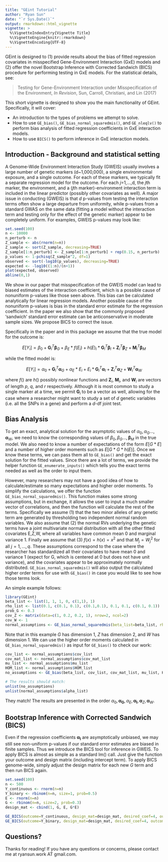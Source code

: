 ```yaml
---
title: "GEint Tutorial"
author: "Ryan Sun"
date: "`r Sys.Date()`"
output: rmarkdown::html_vignette
vignette: >
  %\VignetteIndexEntry{Vignette Title}
  %\VignetteEngine{knitr::rmarkdown}
  %\VignetteEncoding{UTF-8}
---
```


GEint is designed to (1) provide results about the bias of fitted regression covariates in misspecified Gene-Environment Interaction (GxE) models and (2) offer the novel Bootstrap Inference with Corrected Sandwich (BICS) procedure for performing testing in GxE models. For the statistical details, see:

> Testing for Gene-Environment Interaction under Misspecification of the Environment, *In Revision*, Sun, Carroll, Christiani, and Lin (2017)

This short vignette is designed to show you the main functionality of GEint.  Specifically, it will cover:

- An introduction to the types of problems we attempt to solve.
- How to use `GE_bias()`, `GE_bias_normal_squaredmis()`, and `GE_nleqlv()` to perform bias analysis of fitted regression coefficients in GxE interaction models.
- How to use `BICS()` to perform inference in GxE interaction models.

## Introduction - Background and statistical setting

A Genome-Wide Environment Interaction Study (GWEIS) usually involves a large number of genetic markers (d~1,000,000), a single environmental exposure, and a single outcome.  For each of these markers, we typically fit a separate regression model for the outcome.  For each $j$=1,...,d, the $j$th marker, the environment, and a ($j$th marker)-environment interaction term is included in the linear predictor (possibly other covariates as well). A major issue in conducting (GWEIS) is that $d$ p-values from testing the interaction terms often show a large departure from uniformity, while p-values from a standard GWAS on the same data (fitting a model without the interaction term and testing only for the effect of the genetic marker) appear to be completely uniform.  For examples, GWEIS p-values may look like:

```r
set.seed(100)
n <- 10000
n_perturb <- n
Z_sample <- abs(rnorm(n=n))
Z_sample <- sort(Z_sample, decreasing=TRUE)
Z_sample[1:n_perturb] <- Z_sample[1:n_perturb] + rep(0.15, n_perturb)
p_values <- 1-pchisq(Z_sample^2, df=1)
observed <- sort(-log10(p_values), decreasing=TRUE)
expected <- -log10((1:n)/(n+1))
plot(expected, observed)
abline(0,1)
```

We show in our paper that misspecification of the GWEIS model can lead to biased estimates of the interaction coefficient, which is a possible cause of nonuniform p-values like those seen above.  This bias can be calculated analytically for linear regression models.  Another possible cause of the nonuniform p-values is bias in the standard error estimate for the regression coefficient.  In the paper we also show that the commonly proposed 'sandwich' standard error estimate can be anticonservative in moderate sample sizes.  We propose BICS to correct the issue.

Specifically in the paper and in this package we assume that the true model for the outcome is:

$$E[Y_{i}] = \beta_{0} + \mathbf{G}_{i}^{T}\boldsymbol{\beta}_{G}  + \beta_{E}*f(E_{i}) + h(E)_{i}*\mathbf{G}_{i}^{T}\boldsymbol{\beta}_{I} + \mathbf{Z}_{i}^{T}\boldsymbol{\beta}_{Z} + \mathbf{M}_{i}^{T}\boldsymbol{\beta}_{M}$$

while the fitted model is:

$$E[Y_{i}] = \alpha_{0} + \mathbf{G}_{i}^{T}\boldsymbol{\alpha}_{G} + \alpha_{E}*E_{i} + E_{i}*\mathbf{G}_{i}^{T}\boldsymbol{\alpha}_{I} + \mathbf{Z}_{i}^{T}\boldsymbol{\alpha}_{Z} + \mathbf{W}_{i}^{T}\boldsymbol{\alpha}_{W}$$

where $f()$ are $h()$ possibly nonlinear functions and $\mathbf{Z}_{i}$, $\mathbf{M}_{i}$, and $\mathbf{W}_{i}$ are vectors of length $p$, $q$, and $r$ respectively.
Although it is most common to study a single marker at a time, we permit $\mathbf{G}_{i}$ to be a vector as well, allowing for the case where a researcher might want to study a set of $d$ genetic variables (i.e. all the SNPs in a gene) and perform a $d$-df joint test.

## Bias Analysis

To get an exact, analytical solution for the asymptotic values of $\alpha_{0},\alpha_{G}...,\boldsymbol{\alpha}_{W}$, we need to know the corresponding values of $\beta_{0},\beta_{G}...,\boldsymbol{\beta}_{M}$ in the true model.  We also need to know a number of expectations of the form $E[G*E]$ and a number of higher order moments such as $E[G*G*h(E)]$.  Once we know these terms, we can pass them all to `GE_bias()` and get the exact solution for the fitted values.  Since there are a lot of terms, we provide the helper function `GE_enumerate_inputs()` which tells you the exact terms needed as well as the order to input them.

However, many researchers may not have a good idea of how to calculate/estimate so many expectations and higher order moments.  To simplify the calculations, we offer the function `GE_bias_normal_squaredmis()`.  This function makes some strong assumptions, but in exchange, it allows the user to input a much smaller vector of correlations, and then the function will calculate the rest of the terms.  Specifically we assume (1) that the two minor alleles of any genetic term are generated by thresholding two independent normal random variables.  We also assume that (2) the normal RVs underlying the genetic terms have a joint multivariate normal distribution with all the other fitted covariates E,Z,W, where all variables have common mean 0 and marginal variance 1.  Finally we assume that (3) $f(x)=h(x)=x^{2}$ and that $M_{j}=W_{j}^{2}$ for all $j=1,...,q$. These assumptions correspond to the case where the researcher has standardized all their covariates to have mean 0 and variance 1 (expect for G, which is centered at 0 but does not have unit variance), and the covariates appear to be approximately normally distributed.  `GE_bias_normal_squaredmis()` will also output the calculated higher order terms for use with `GE_bias()` in case you would like to see how those terms look.

An simple example follows:

```r
library(GEint)
beta_list <- list(1, 1, 1, 0, c(1,1), 1)
rho_list <- list(0.1, c(0.1, 0.1), c(0.1,0.1), 0.1, 0.1, c(0.1, 0.1))
prob_G <- 0.3
cov_Z <- matrix(data=c(1, 0.2, 0.2, 1), nrow=2, ncol=2)
cov_W <- 1
normal_assumptions <- GE_bias_normal_squaredmis(beta_list=beta_list, rho_list=rho_list, prob_G=prob_G, cov_Z=cov_Z, cov_W=cov_W)
```

Note that in this example $G$ has dimension 1, $Z$ has dimension 2, and $W$ has dimension 1.  We can use the higher order moments calculated in `GE_bias_normal_squaredmis()` as input for `GE_bias()` to check our work:

```r
cov_list <- normal_assumptions$cov_list
cov_mat_list <- normal_assumptions$cov_mat_list
mu_list <- normal_assumptions$mu_list
HOM_list <- normal_assumptions$HOM_list
no_assumptions <- GE_bias(beta_list, cov_list, cov_mat_list, mu_list, HOM_list)

# The results should match:
unlist(no_assumptions)
unlist(normal_assumptions$alpha_list)
```


They match!  The results are presented in the order $\alpha_{0}, \boldsymbol{\alpha_{G}}, \alpha_{E}, \boldsymbol{\alpha_{I}}, \boldsymbol{\alpha}_{Z}, \boldsymbol{\alpha}_{W}$.


## Bootstrap Inference with Corrected Sandwich (BICS)

Even if the regression coefficients $\boldsymbol{\alpha_{I}}$ are asymptotically unbiased, we may still see non-uniform p-values if our standard error estimates are biased in finite samples.  Thus we introduce the BICS tool for inference in GWEIS.  To apply BICS is almost as simple as a standard lm() call.  Just give the function your outcome and design matrix (including intercept term).  To apply BICS genome-wide, simply adjust the design matrix for each new $G$ term and then run BICS again.


```r
set.seed(100)
n <- 500
Y_continuous <- rnorm(n=n)
Y_binary <- rbinom(n=n, size=1, prob=0.5)
E <- rnorm(n=n)
G <- rbinom(n=n, size=2, prob=0.3)
design_mat <- cbind(1, G, E, G*E)

GE_BICS(outcome=Y_continuous, design_mat=design_mat, desired_coef=4, outcome_type='C')
GE_BICS(outcome=Y_binary, design_mat=design_mat, desired_coef=4, outcome_type='D')
```


## Questions?

Thanks for reading!  If you have any questions or concerns, please contact me at ryansun.work AT gmail.com.
